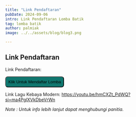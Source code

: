 ```yaml
---
title: "Link Pendaftaran"
pubDate: 2024-09-06
intro: Link Pendaftaran Lomba Batik
tag: lomba batik
author: palmiak
image: ../../assets/blog/blog3.png

---
```





## Link Pendaftaran

Link Pendaftaran: 

<a href="https://bit.ly/SerasiKebayaBatik" target="_blank">
  <button style="border-radius: 8px; padding: 8px; background-color: #0f766e; ">Klik Untuk Mendaftar Lomba </button>
</a>

Link Lagu Kebaya Modern: https://youtu.be/hmCXZt_PdWQ?si=ma4PglXVkDbeVrWn





*Note : Untuk info lebih lanjut dapat menghubungi panitia.*

<a
      class=""
      aria-label="Chat on WhatsApp"
      href="https://wa.me/6283879591219?text=Halo,%20saya%20ingin%20bertanya%20mengenai%20Hari%20Batik%20"
      target="_blank"
    >

<Image src={wabutton} width={300} height={60} alt="" />
    </a>

